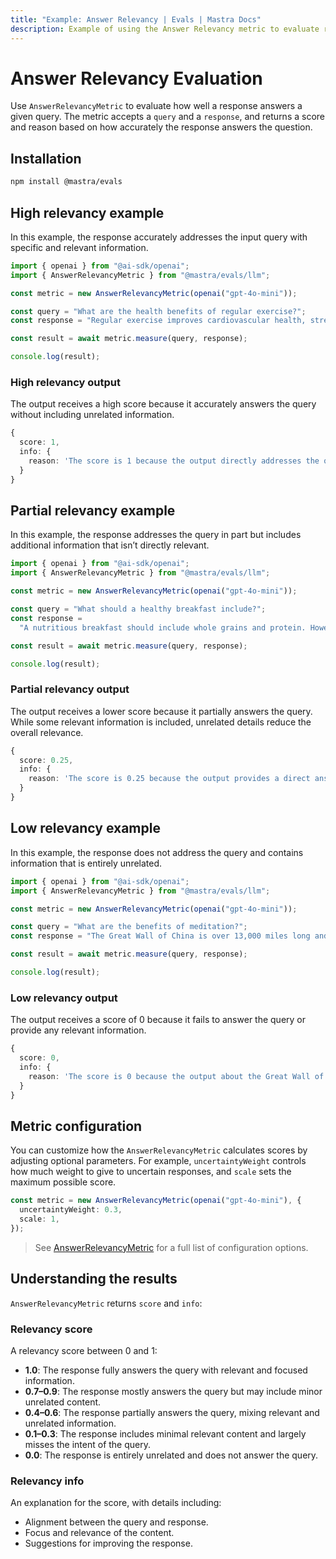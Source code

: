 ```yaml
---
title: "Example: Answer Relevancy | Evals | Mastra Docs"
description: Example of using the Answer Relevancy metric to evaluate response relevancy to queries.
---
```



# Answer Relevancy Evaluation

Use `AnswerRelevancyMetric` to evaluate how well a response answers a given query. The metric accepts a `query` and a `response`, and returns a score and reason based on how accurately the response answers the question.

## Installation

```bash copy
npm install @mastra/evals
```

## High relevancy example

In this example, the response accurately addresses the input query with specific and relevant information.

```typescript filename="src/example-high-relevancy.ts" showLineNumbers copy
import { openai } from "@ai-sdk/openai";
import { AnswerRelevancyMetric } from "@mastra/evals/llm";

const metric = new AnswerRelevancyMetric(openai("gpt-4o-mini"));

const query = "What are the health benefits of regular exercise?";
const response = "Regular exercise improves cardiovascular health, strengthens muscles, boosts metabolism, and enhances mental well-being through the release of endorphins.";

const result = await metric.measure(query, response);

console.log(result);
```

### High relevancy output

The output receives a high score because it accurately answers the query without including unrelated information.

```typescript
{
  score: 1,
  info: {
    reason: 'The score is 1 because the output directly addresses the question by providing multiple explicit health benefits of regular exercise, including improvements in cardiovascular health, muscle strength, metabolism, and mental well-being. Each point is relevant and contributes to a comprehensive understanding of the health benefits.'
  }
}
```

## Partial relevancy example

In this example, the response addresses the query in part but includes additional information that isn’t directly relevant.

```typescript filename="src/example-partial-relevancy.ts" showLineNumbers copy
import { openai } from "@ai-sdk/openai";
import { AnswerRelevancyMetric } from "@mastra/evals/llm";

const metric = new AnswerRelevancyMetric(openai("gpt-4o-mini"));

const query = "What should a healthy breakfast include?";
const response =
  "A nutritious breakfast should include whole grains and protein. However, the timing of your breakfast is just as important - studies show eating within 2 hours of waking optimizes metabolism and energy levels throughout the day.";

const result = await metric.measure(query, response);

console.log(result);
```

### Partial relevancy output

The output receives a lower score because it partially answers the query. While some relevant information is included, unrelated details reduce the overall relevance.

```typescript
{
  score: 0.25,
  info: {
    reason: 'The score is 0.25 because the output provides a direct answer by mentioning whole grains and protein as components of a healthy breakfast, which is relevant. However, the additional information about the timing of breakfast and its effects on metabolism and energy levels is not directly related to the question, leading to a lower overall relevance score.'
  }
}
```

## Low relevancy example

In this example, the response does not address the query and contains information that is entirely unrelated.

```typescript filename="src/example-low-relevancy.ts" showLineNumbers copy
import { openai } from "@ai-sdk/openai";
import { AnswerRelevancyMetric } from "@mastra/evals/llm";

const metric = new AnswerRelevancyMetric(openai("gpt-4o-mini"));

const query = "What are the benefits of meditation?";
const response = "The Great Wall of China is over 13,000 miles long and was built during the Ming Dynasty to protect against invasions.";

const result = await metric.measure(query, response);

console.log(result);
```

### Low relevancy output

The output receives a score of 0 because it fails to answer the query or provide any relevant information.

```typescript
{
  score: 0,
  info: {
    reason: 'The score is 0 because the output about the Great Wall of China is completely unrelated to the benefits of meditation, providing no relevant information or context that addresses the input question.'
  }
}
```

## Metric configuration

You can customize how the `AnswerRelevancyMetric` calculates scores by adjusting optional parameters. For example, `uncertaintyWeight` controls how much weight to give to uncertain responses, and `scale` sets the maximum possible score.

```typescript showLineNumbers copy
const metric = new AnswerRelevancyMetric(openai("gpt-4o-mini"), {
  uncertaintyWeight: 0.3,
  scale: 1,
});
```
> See [AnswerRelevancyMetric](/reference/evals/answer-relevancy.mdx) for a full list of configuration options.

## Understanding the results

`AnswerRelevancyMetric` returns `score` and `info`:

### Relevancy score

A relevancy score between 0 and 1:

- **1.0**: The response fully answers the query with relevant and focused information.
- **0.7–0.9**: The response mostly answers the query but may include minor unrelated content.
- **0.4–0.6**: The response partially answers the query, mixing relevant and unrelated information.
- **0.1–0.3**: The response includes minimal relevant content and largely misses the intent of the query.
- **0.0**: The response is entirely unrelated and does not answer the query.

### Relevancy info

An explanation for the score, with details including:

- Alignment between the query and response.
- Focus and relevance of the content.
- Suggestions for improving the response.

<GithubLink
  marginTop='mt-16'
  link="https://github.com/mastra-ai/mastra/blob/main/examples/basics/evals/answer-relevancy"
/>
